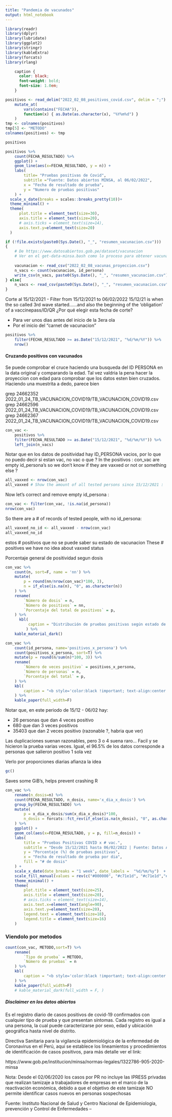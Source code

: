 ```yaml
---
title: "Pandemia de vacunados"
output: html_notebook
---
```


```r
library(readr)
library(dplyr)
library(lubridate)
library(ggplot2)
library(stringr)
library(kableExtra)
library(forcats)
library(rlang)
```
```css
    caption {
      color: black;
      font-weight: bold;
      font-size: 1.0em;
    } 
```


```r

positivos <- read_delim("2022_02_08_positivos_covid.csv", delim = ";") %>%     
    mutate_at(
        vars(contains("FECHA")),
        function(x) { as.Date(as.character(x), "%Y%m%d") } 
    )
tmp <- colnames(positivos) 
tmp[5] <- "METODO"
colnames(positivos) <- tmp
```

```r
positivos
```

```r
positivos %>% 
    count(FECHA_RESULTADO) %>% 
    ggplot() + 
    geom_line(aes(x=FECHA_RESULTADO, y = n)) + 
    labs(
        title= "Pruebas positivas de Covid",
        subtitle ="Fuente: Datos abiertos MINSA, al 06/02/2022",
        x = "Fecha de resultado de prueba",
        y = "Numero de pruebas positivas"
    ) + 
  scale_x_date(breaks = scales::breaks_pretty(10))+ 
  theme_minimal() + 
  theme(
      plot.title = element_text(size=30),
      axis.title = element_text(size=20),
      # axis.ticks = element_text(size=14),
      axis.text.y=element_text(size=20)
  ) 

```


```r
if (!file.exists(paste0(Sys.Date(), "_", "resumen_vacunacion.csv")))
{
    # De https://www.datosabiertos.gob.pe/dataset/vacunacion
    # Ver en el get-data-minsa.bash como lo proceso para obtener vacunas_proyeccion.csv
  
    vacunacion <- read_csv("2022_02_08_vacunas_proyeccion.csv")
    n_vacs <- count(vacunacion, id_persona)
    write_csv(n_vacs, paste0(Sys.Date(), "_", "resumen_vacunacion.csv")) # reduce rows    
} else{
    n_vacs <- read_csv(paste0(Sys.Date(), "_", "resumen_vacunacion.csv")) 
}
```


Corte al 15/12/2021 - Filter from 15/12/2021 to 06/02/2022
15/12/21 is when the so called 3rd wave started......and also the beginning of the 'obligation' of a vaccinepass/ID/QR
¿Por qué elegir esta fecha de corte?

- Para ver unos dias antes del inicio de la 3era ola
- Por el inicio del "carnet de vacunacion"

```r
positivos %>% 
    filter(FECHA_RESULTADO >= as.Date("15/12/2021", "%d/%m/%Y")) %>% 
    nrow()
```

#### Cruzando positivos con vacunados

Se puede comprobar el cruce haciendo una busqueda del ID PERSONA en la data original y comparando la edad. 
Tal vez valdria la pena hacer la proyeccion con edad para comprobar que los datos esten bien cruzados. Haciendo una muestrita a dedo, parece bien

grep 24662352 2022_01_24_TB_VACUNACION_COVID19/TB_VACUNACION_COVID19.csv
grep 24662596 2022_01_24_TB_VACUNACION_COVID19/TB_VACUNACION_COVID19.csv
grep 24662367 2022_01_24_TB_VACUNACION_COVID19/TB_VACUNACION_COVID19.csv

```r
con_vac <- 
    positivos %>% 
    filter(FECHA_RESULTADO >= as.Date("15/12/2021", "%d/%m/%Y")) %>% 
    left_join(n_vacs) 
```


Notar que en los datos de positividad hay ID_PERSONA vacios, por lo que no puedo decir si estan vac, no vac o que ?
In the positivos : con_vac are empty id_persona's so we don't know if they are vaxxed or not or something else ? 

```r
all_vaxxed <- nrow(con_vac)
all_vaxxed # Show the amount of all tested persons since 15/12/2021 :
```
Now let's correct and remove empty id_persona :

```r
con_vac <- filter(con_vac, !is.na(id_persona))
nrow(con_vac)
```
So there are a # of records of tested people, with no id_persona:
```r
all_vaxxed_no_id <- all_vaxxed - nrow(con_vac)
all_vaxxed_no_id
```
estos # positivos que no se puede saber su estado de vacunacion
These # positives we have no idea about vaxxed status

Porcentaje general de positividad segun dosis

```r
con_vac %>%
    count(n, sort=F, name = 'nn') %>% 
    mutate(
        p = round(nn/nrow(con_vac)*100, 3),
        n = if_else(is.na(n), "0", as.character(n))
    ) %>% 
    rename(
        `Número de dosis` = n,
        `Número de positivos` = nn,
        `Porcentaje del total de positivos` = p,
    ) %>% 
      kbl(
          caption = "Distribución de pruebas positivas según estado de vacunación, desde 15/12/2021 hasta 06/02/2022"
         ) %>%
    kable_material_dark()
```



```r
con_vac %>%
    count(id_persona, name='positivos_x_persona') %>%
    count(positivos_x_persona, sort=T) %>% 
    mutate(p = round(n/sum(n)*100, 3)) %>%
    rename(
        `Número de veces positivo` = positivos_x_persona,
        `Número de personas` = n,
        `Porcentaje del total` = p,
    ) %>% 
    kbl(
        caption = "<b style='color:black !important; text-align:center !important;'>Distribución de pruebas positivas según número de positivos por cada persona, desde 15/12/2021 hasta 06/02/2022</b>", 
    ) %>%
    kable_paper(full_width=F)
```

Notar que, en este periodo de 15/12 - 06/02 hay:

- 26 personas que dan 4 veces positivo
- 680 que dan 3 veces positivos
- 35403 que dan 2 veces positivo (razonable ?, habria que ver)

Las duplicaciones suenan razonables, pero 3 o 4 suena raro... Facil y se hicieron la prueba varias veces. 
Igual, el 96.5% de los datos corresponde a personas que salieron positivo 1 sola vez


Verlo por proporciones diarias afianza la idea

````r
gc()
````

Saves some GiB's, helps prevent crashing R

```r
con_vac %>% 
    rename(n_dosis=n) %>% 
    count(FECHA_RESULTADO, n_dosis, name='x_dia_x_dosis') %>% 
    group_by(FECHA_RESULTADO) %>% 
    mutate(
        p = x_dia_x_dosis/sum(x_dia_x_dosis)*100,
        n_dosis = forcats::fct_rev(if_else(is.na(n_dosis), "0", as.character(n_dosis)))
    ) %>% 
    ggplot() + 
    geom_col(aes(x=FECHA_RESULTADO, y = p, fill=n_dosis)) + 
    labs(
        title = "Pruebas Positivas COVID x # vac.",
        subtitle = "Desde 15/12/2021 hasta 06/02/2022 | Fuente: Datos Abiertos Minsa | @gjrossir",
        y = "Porcentaje (%) de pruebas positivas",
        x = "Fecha de resultado de prueba por dia",
        fill = "# de dosis"
    ) +
    scale_x_date(date_breaks = "1 week", date_labels =  "%d/%m/%y")  + 
    scale_fill_manual(values = rev(c("#000000", "#c71e1d", "#c71e1d","#ffe59c", "#4D9748", "#0000FF"))) +
    theme_minimal() + 
    theme(
        plot.title = element_text(size=25),
        axis.title = element_text(size=20),
        # axis.ticks = element_text(size=14),
        axis.text.x=element_text(angle=90),
        axis.text.y=element_text(size=20),
        legend.text = element_text(size=18),
        legend.title = element_text(size=16)
    ) 
``` 

### Viendolo por metodos

```r
count(con_vac, METODO,sort=T) %>% 
    rename(
        `Tipo de prueba` = METODO,
        `Número de pruebas` = n
    ) %>% 
    kbl(
        caption = "<b style='color:black !important; text-align:center !important;'>Distribución de pruebas positivas según tipo de prueba,<br>desde 15/12/2021 hasta 06/02/2022</b>", 
    ) %>%
    kable_paper(full_width=F)
    # kable_material_dark(full_width = F, )
```


##### Disclaimer en los datos abiertos

Es el registro diario de casos positivos de covid-19 confirmados con cualquier tipo de prueba y que presentan síntomas. Cada registro es igual a una persona, la cual puede caracterizarse por sexo, edad y ubicación geográfica hasta nivel de distrito.

Directiva Sanitaria para la vigilancia epidemiológica de la enfermedad de Coronavirus en el Perú, aquí se establece los lineamientos y procedimientos de identificación de casos positivos, para más detalle ver el link:

https://www.gob.pe/institucion/minsa/normas-legales/1322786-905-2020-minsa

Nota: Desde el 02/06/2020 los casos por PR no incluye las IPRESS privadas que realizan tamizaje a trabajadores de empresas en el marco de la reactivación económica, debido a que el objetivo de este tamizaje NO permite identificar casos nuevos en personas sospechosas

Fuente: Instituto Nacional de Salud y Centro Nacional de Epidemiologia, prevención y Control de Enfermedades –